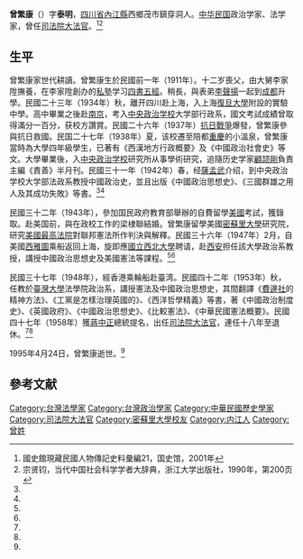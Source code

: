 '''曾繁康'''（{{bd|1911年|4月7日|1995年|4月24日}}）字'''泰明'''，[[四川省|四川省]][[內江縣|內江縣]]西鄉茂市鎮穿洞人。[[中华民国|中华民国]]政治学家、法学家，曾任[[司法院大法官|司法院大法官]]。<ref name=gsg>國史館現藏民國人物傳記史料彙編21，国史馆，2001年</ref><ref name=zong>宗贤钧，当代中国社会科学学者大辞典，浙江大学出版社，1990年，第200页</ref>

==生平==
曾繁康家世代耕讀。曾繁康生於民國前一年（1911年）。十二岁喪父，由大舅李家陞撫養，在李家陞創办的[[私塾|私塾]]学习[[四書五經|四書五經]]。稍長，與表弟[[李聲揚|李聲揚]]一起到[[成都|成都]]升學。民國二十三年（1934年）秋，離开四川赴上海，入上海[[復旦大學|復旦大學]]附設的實驗中學。高中畢業之後赴[[南京|南京]]，考入[[中央政治学校|中央政治学校]]大学部行政系，國文考試成績曾取得滿分一百分，获校方讚賞。民國二十六年（1937年）[[抗日戰爭|抗日戰爭]]爆發，曾繁康參與抗日救國。民国二十七年（1938年）夏，该校遷至陪都[[重慶|重慶]]的小溫泉，曾繁康當時為大學四年級學生，已著有《西漢地方行政概要》及《中國政治社會史》等文。大學畢業後，入[[中央政治学校|中央政治学校]]研究所从事學術研究，追隨历史学家[[顧颉剛|顧颉剛]]負責主編《責善》半月刊。民國三十一年（1942年）春，经[[薩孟武|薩孟武]]介绍，到中央政治学校大学部法政系教授中國政治史，並且出版《中國政治思想史》、《三國群雄之用人及其成功失敗》等書。<ref name=gsg/><ref name=zong/>

民國三十二年（1943年），參加国民政府教育部舉辦的自費留學[[美國|美國]]考試，獲錄取。赴美国前，與在政校工作的梁棣聯結婚。曾繁康留學美國[[密蘇里大學|密蘇里大學]]研究院，研究[[美國最高法院|美國最高法院]]對聯邦憲法所作判決與解釋。民國三十六年（1947年）2月，自美國[[西雅圖|西雅圖]]乘船返回上海，旋即應[[國立西北大學|國立西北大學]]聘请，赴[[西安|西安]]担任該大學政治系教授，講授中國政治思想史及美國憲法等課程。<ref name=gsg/><ref name=zong/>

民國三十七年（1948年），經香港乘輪船赴臺湾。民國四十二年（1953年）秋，任教於[[臺灣大學|臺灣大學]]法學院政治系，講授憲法及中國政治思想史，其間翻譯《[[費邊社|費邊社]]的精神方法》、《工黨是怎樣治理英國的》、《西洋哲學精義》等書，著《中國政治制度史》、《英國政府》、《中國政治思想史》、《比較憲法》、《中華民國憲法概要》。民國四十七年（1958年）獲[[蔣中正|蔣中正]]總統提名，出任[[司法院大法官|司法院大法官]]，連任十八年至退休。<ref name=gsg/><ref name=zong/>

1995年4月24日，曾繁康逝世。<ref name=gsg/>

==參考文献==
{{reflist}}

{{中華民國歷屆司法院大法官列表}}
{{DEFAULTSORT:Zeng曾}}
[[Category:台灣法學家|Category:台灣法學家]]
[[Category:台灣政治學家|Category:台灣政治學家]]
[[Category:中華民國歷史學家|Category:中華民國歷史學家]]
[[Category:司法院大法官|Category:司法院大法官]]
[[Category:密蘇里大學校友|Category:密蘇里大學校友]]
[[Category:内江人|Category:内江人]]
[[Category:曾姓|Category:曾姓]]